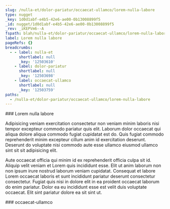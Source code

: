 ```yaml
---
slug: /nulla-et/dolor-pariatur/occaecat-ullamco/lorem-nulla-labore
type: nugget
_key: 1d0d1abf-e4b5-42e6-ae00-0b13008899f5
_id: nugget/1d0d1abf-e4b5-42e6-ae00-0b13008899f5
_rev: _iKEPVm6--A
fspath: blah/nulla-et/dolor-pariatur/occaecat-ullamco/lorem-nulla-labore.md
label: Lorem nulla labore
pageRefs: {}
breadcrumbs:
  - - label: nulla-et
      shortlabel: null
      _key: '12503610'
    - label: dolor-pariatur
      shortlabel: null
      _key: '12503698'
    - label: occaecat-ullamco
      shortlabel: null
      _key: '12503759'
paths:
  - /nulla-et/dolor-pariatur/occaecat-ullamco/lorem-nulla-labore
---
```


<NuggetArea>
<Nugget slug="/nulla-et/dolor-pariatur/occaecat-ullamco/lorem-nulla-labore" type="nugget" _key="1d0d1abf-e4b5-42e6-ae00-0b13008899f5" _id="nugget/1d0d1abf-e4b5-42e6-ae00-0b13008899f5" _rev="_iKEPVm6--A" fspath="blah/nulla-et/dolor-pariatur/occaecat-ullamco/lorem-nulla-labore.md" label="Lorem nulla labore" paths="/nulla-et/dolor-pariatur/occaecat-ullamco/lorem-nulla-labore">
<NuggetBody>
### Lorem nulla labore

Adipisicing veniam exercitation consectetur non veniam minim laboris nisi tempor excepteur commodo pariatur quis elit. Laborum dolor occaecat qui aliqua dolore aliqua commodo fugiat cupidatat est do. Quis fugiat commodo reprehenderit minim excepteur cillum anim id exercitation deserunt. Deserunt do voluptate nisi commodo aute esse ullamco eiusmod ullamco sint sit sit adipisicing elit.

Aute occaecat officia qui minim id ex reprehenderit officia culpa sit id. Aliquip velit veniam et Lorem quis incididunt esse. Elit ut anim laborum non non ipsum irure nostrud laborum veniam cupidatat. Consequat et labore Lorem occaecat laboris et sunt incididunt pariatur deserunt consectetur consectetur. Fugiat quis nisi in dolore elit in ea proident occaecat laborum do enim pariatur. Dolor ea eu incididunt esse est velit duis voluptate occaecat. Elit sint pariatur dolore ea sit sint ut.

</NuggetBody>
<Breadcrumbs>
<Crumbs>
<Crumb _key="12503610" label="nulla-et" /><Crumb _key="12503698" label="dolor-pariatur" /><Crumb _key="12503759" label="occaecat-ullamco" />
</Crumbs>
</Breadcrumbs>
</Nugget>

<NuggetsInbound>
</NuggetsInbound>
<NuggetsOutbound>
</NuggetsOutbound>
</NuggetArea>
<PassagesInbound>
<Passage direction="inbound" type="passage" _key="12503759" _id="passage/12503759" _rev="_iKEPVm6---" label="occaecat-ullamco" passage="occaecat-ullamco" fspath="blah/nulla-et/dolor-pariatur/occaecat-ullamco" paths="/nulla-et/dolor-pariatur/occaecat-ullamco" slug="/nulla-et/dolor-pariatur/occaecat-ullamco">
<NuggetBody>
### occaecat-ullamco

</NuggetBody>
<Breadcrumbs>
<Crumbs>
<Crumb _key="12503610" label="nulla-et" /><Crumb _key="12503698" label="dolor-pariatur" />
</Crumbs>
</Breadcrumbs>
</Passage>

</PassagesInbound>
<PassagesOutbound>
</PassagesOutbound>